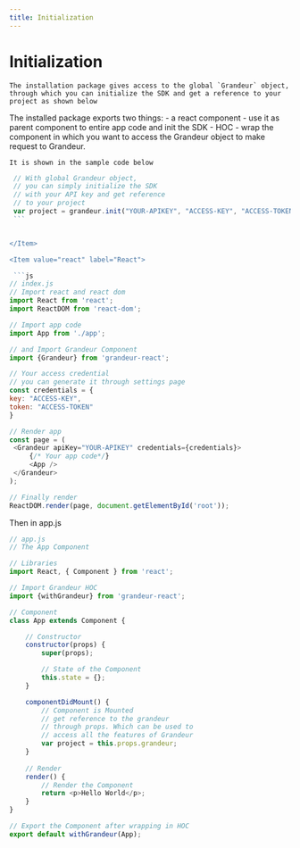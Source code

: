 ```yaml
---
title: Initialization
---
```

# Initialization


<Tabs group="tab-group-test">

  <Item value="js" label="JS">

    The installation package gives access to the global `Grandeur` object, through which you can initialize the SDK and get a reference to your project as shown below


  </Item>

  <Item value="react" label="React">

  The installed package exports two things:
    - a react component - use it as parent component to entire app code and init the SDK 
    - HOC - wrap the component in which you want to access the Grandeur object to make request to Grandeur.

    It is shown in the sample code below

  </Item>

</Tabs>


<Tabs group="tab-group-test">

  <Item value="js" label="JS">

   ```js
    // With global Grandeur object,
    // you can simply initialize the SDK 
    // with your API key and get reference 
    // to your project
    var project = grandeur.init("YOUR-APIKEY", "ACCESS-KEY", "ACCESS-TOKEN");
    ```


  </Item>

  <Item value="react" label="React">

    ```js
// index.js
// Import react and react dom
import React from 'react';
import ReactDOM from 'react-dom';

// Import app code
import App from './app';

// and Import Grandeur Component
import {Grandeur} from 'grandeur-react';

// Your access credential
// you can generate it through settings page
const credentials = {
  key: "ACCESS-KEY",
  token: "ACCESS-TOKEN"
}

// Render app
const page = (
    <Grandeur apiKey="YOUR-APIKEY" credentials={credentials}>
        {/* Your app code*/}
        <App />
    </Grandeur>
);

// Finally render
ReactDOM.render(page, document.getElementById('root'));
```
Then in app.js 

```js
// app.js
// The App Component

// Libraries
import React, { Component } from 'react';

// Import Grandeur HOC
import {withGrandeur} from 'grandeur-react';

// Component
class App extends Component {

    // Constructor
    constructor(props) {
        super(props);

        // State of the Component
        this.state = {};
    }

    componentDidMount() {
        // Component is Mounted
        // get reference to the grandeur
        // through props. Which can be used to 
        // access all the features of Grandeur
        var project = this.props.grandeur;
    }
    
    // Render
    render() { 
        // Render the Component
        return <p>Hello World</p>;
    }
}

// Export the Component after wrapping in HOC
export default withGrandeur(App);


```


</Item>

</Tabs>